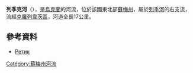 '''列季克河'''（{{lang-uk|Ретик}}），是[[烏克蘭|烏克蘭]]的河流，位於該國東北部[[蘇梅州|蘇梅州]]，屬於[[列季河_(埃斯曼河支流)|列季河]]的右支流，流經[[克羅列韋茨區|克羅列韋茨區]]，河道全長17公里。

==參考資料==
* [http://www.menr.gov.ua/media/files/4Pasport2008_sumy.doc Ретик]{{dead link|date=2017年11月 |bot=InternetArchiveBot |fix-attempted=yes }}

{{DEFAULTSORT:Ретик (річка)}}
[[Category:蘇梅州河流|Category:蘇梅州河流]]


{{Ukraine-river-stub}}